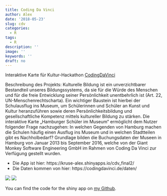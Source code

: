 ```yaml
---
title: Coding Da Vinci
author: Alex
date: '2018-05-23'
slug: cdv
categories:
  - R
tags:
  - R
description: ''
image: ''
keywords: ''
draft: no
---
```


Interaktive Karte für Kultur-Hackathon [CodingDaVinci](https://codingdavinci.de/)

Beschreibung des Projekts: Kulturelle Bildung ist ein unverzichtbarer Bestandteil unseres Bildungssystems, da sie für die Würde des Menschen und für die freie Entwicklung seiner Persönlichkeit unentbehrlich ist (Art. 22, UN-Menschenrechtscharta). Ein wichtiger Baustein ist hierbei der Schulausflug ins Museum, um Schülerinnen und Schüler an Kunst und Kultur heranzuführen sowie deren Persönlichkeitsbildung und gesellschaftliche Kompetenz mittels kultureller Bildung zu stärken.
Die interaktive Karte „Hamburger Schüler im Museum“ ermöglicht dem Nutzer folgender Frage nachzugehen: In welchen Gegenden von Hamburg machen die Schulen häufig einen Ausflug ins Museum und in welchen Stadtteilen gibt es Nachholbedarf? Grundlage bilden die Buchungsdaten der Museen in Hamburg von Januar 2013 bis September 2016, welche von der Giant Monkey Software Engineering GmbH im Rahmen von Coding Da Vinci zur Verfügung gestellt wurden.

 + Die App ist hier: https://kruse-alex.shinyapps.io/cdv_final2/
 + Die Daten kommen von hier: https://codingdavinci.de/daten/
 
 ![](/post/2018-05-23-coding-da-vinci_files/cdv.jpg)
  ![](/post/2018-05-23-coding-da-vinci_files/cdv2.jpg)
  
You can find the code for the shiny app on <a href="https://github.com/kruse-alex/codingdavinci">my Github</a>.



